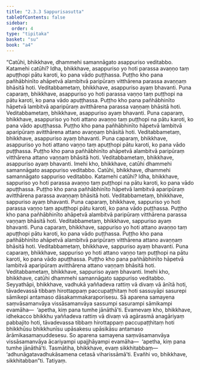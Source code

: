 ```yaml
---
title: "2.3.3 Sappurisasutta"
tableOfContents: false
sidebar:
  order: 4
type: "tipitaka"
basket: "su"
book: "a4"
---
```



<DynamicBreadcrumb />

<Division number="73" book="a4">

<Paragraph number="527" book="a4">
“Catūhi, bhikkhave, dhammehi samannāgato asappuriso veditabbo. Katamehi catūhi? Idha, bhikkhave, asappuriso yo hoti parassa avaṇṇo taṃ apuṭṭhopi pātu karoti, ko pana vādo puṭṭhassa. Puṭṭho kho pana pañhābhinīto ahāpetvā alambitvā paripūraṃ vitthārena parassa avaṇṇaṃ bhāsitā hoti. Veditabbametaṃ, bhikkhave, asappuriso ayaṃ bhavanti.
</Paragraph>

<Paragraph number="528" book="a4">
Puna caparaṃ, bhikkhave, asappuriso yo hoti parassa vaṇṇo taṃ puṭṭhopi na pātu karoti, ko pana vādo apuṭṭhassa. Puṭṭho kho pana pañhābhinīto hāpetvā lambitvā aparipūraṃ avitthārena parassa vaṇṇaṃ bhāsitā hoti. Veditabbametaṃ, bhikkhave, asappuriso ayaṃ bhavanti.
</Paragraph>

<Paragraph number="529" book="a4">
Puna caparaṃ, bhikkhave, asappuriso yo hoti attano avaṇṇo taṃ puṭṭhopi na pātu karoti, ko pana vādo apuṭṭhassa. Puṭṭho kho pana pañhābhinīto hāpetvā lambitvā aparipūraṃ avitthārena attano avaṇṇaṃ bhāsitā hoti. Veditabbametaṃ, bhikkhave, asappuriso ayaṃ bhavanti.
</Paragraph>

<Paragraph number="530" book="a4">
Puna caparaṃ, bhikkhave, asappuriso yo hoti attano vaṇṇo taṃ apuṭṭhopi pātu karoti, ko pana vādo puṭṭhassa. Puṭṭho kho pana pañhābhinīto ahāpetvā alambitvā paripūraṃ vitthārena attano vaṇṇaṃ bhāsitā hoti. Veditabbametaṃ, bhikkhave, asappuriso ayaṃ bhavanti. Imehi kho, bhikkhave, catūhi dhammehi samannāgato asappuriso veditabbo.
</Paragraph>

<Paragraph number="531" book="a4">
Catūhi, bhikkhave, dhammehi samannāgato sappuriso veditabbo. Katamehi catūhi? Idha, bhikkhave, sappuriso yo hoti parassa avaṇṇo taṃ puṭṭhopi na pātu karoti, ko pana vādo apuṭṭhassa. Puṭṭho kho pana pañhābhinīto hāpetvā lambitvā aparipūraṃ avitthārena parassa avaṇṇaṃ bhāsitā hoti. Veditabbametaṃ, bhikkhave, sappuriso ayaṃ bhavanti.
</Paragraph>

<Paragraph number="532" book="a4">
Puna caparaṃ, bhikkhave, sappuriso yo hoti parassa vaṇṇo taṃ apuṭṭhopi pātu karoti, ko pana vādo puṭṭhassa. Puṭṭho kho pana pañhābhinīto ahāpetvā alambitvā paripūraṃ vitthārena parassa vaṇṇaṃ bhāsitā hoti. Veditabbametaṃ, bhikkhave, sappuriso ayaṃ bhavanti.
</Paragraph>

<Paragraph number="533" book="a4">
Puna caparaṃ, bhikkhave, sappuriso yo hoti attano avaṇṇo taṃ apuṭṭhopi pātu karoti, ko pana vādo puṭṭhassa. Puṭṭho kho pana pañhābhinīto ahāpetvā alambitvā paripūraṃ vitthārena attano avaṇṇaṃ bhāsitā hoti. Veditabbametaṃ, bhikkhave, sappuriso ayaṃ bhavanti.
</Paragraph>

<Paragraph number="534" book="a4">
Puna caparaṃ, bhikkhave, sappuriso yo hoti attano vaṇṇo taṃ puṭṭhopi na pātu karoti, ko pana vādo apuṭṭhassa. Puṭṭho kho pana pañhābhinīto hāpetvā lambitvā aparipūraṃ avitthārena attano vaṇṇaṃ bhāsitā hoti. Veditabbametaṃ, bhikkhave, sappuriso ayaṃ bhavanti. Imehi kho, bhikkhave, catūhi dhammehi samannāgato sappuriso veditabbo.
</Paragraph>

<Paragraph number="535" book="a4">
Seyyathāpi, bhikkhave, vadhukā yaññadeva rattiṃ vā divaṃ vā ānītā hoti, tāvadevassā tibbaṃ hirottappaṃ paccupaṭṭhitaṃ hoti sassuyāpi sasurepi sāmikepi antamaso dāsakammakaraporisesu. Sā aparena samayena saṃvāsamanvāya vissāsamanvāya sassumpi sasurampi sāmikampi evamāha—  ‘apetha, kiṃ pana tumhe jānāthā’ti. Evamevaṃ kho, bhikkhave, idhekacco bhikkhu yaññadeva rattiṃ vā divaṃ vā agārasmā anagāriyaṃ pabbajito hoti, tāvadevassa tibbaṃ hirottappaṃ paccupaṭṭhitaṃ hoti bhikkhūsu bhikkhunīsu upāsakesu upāsikāsu antamaso ārāmikasamaṇuddesesu. So aparena samayena saṃvāsamanvāya vissāsamanvāya ācariyampi upajjhāyampi evamāha—  ‘apetha, kiṃ pana tumhe jānāthā’ti. Tasmātiha, bhikkhave, evaṃ sikkhitabbaṃ—  ‘adhunāgatavadhukāsamena cetasā viharissāmā’ti. Evañhi vo, bhikkhave, sikkhitabban”ti.

</Paragraph>
</Division>

<Paragraph number="536" type="center" book="a4">
Tatiyaṃ.
</Paragraph>